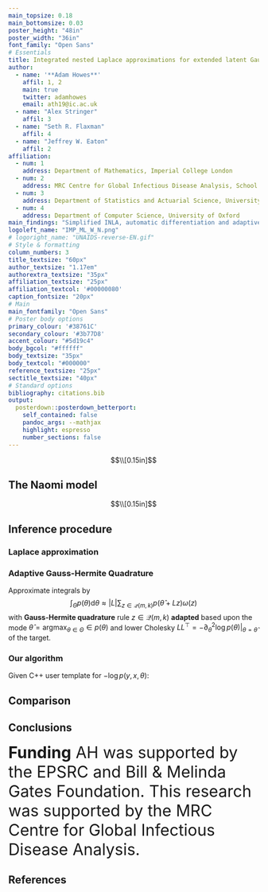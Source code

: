 ```yaml
---
main_topsize: 0.18
main_bottomsize: 0.03
poster_height: "48in"
poster_width: "36in"
font_family: "Open Sans"
# Essentials
title: Integrated nested Laplace approximations for extended latent Gaussian models, with application to the Naomi HIV model
author:
  - name: '**Adam Howes**'
    affil: 1, 2
    main: true
    twitter: adamhowes
    email: ath19@ic.ac.uk
  - name: "Alex Stringer"
    affil: 3
  - name: "Seth R. Flaxman"
    affil: 4
  - name: "Jeffrey W. Eaton"
    affil: 2
affiliation:
  - num: 1
    address: Department of Mathematics, Imperial College London
  - num: 2
    address: MRC Centre for Global Infectious Disease Analysis, School of Public Health, Imperial College London
  - num: 3
    address: Department of Statistics and Actuarial Science, University of Waterloo
  - num: 4
    address: Department of Computer Science, University of Oxford
main_findings: "Simplified INLA, automatic differentiation and adaptive Gauss-Hermite quadrature for fast and accurate approximate inference"
logoleft_name: "IMP_ML_W_N.png"
# logoright_name: "UNAIDS-reverse-EN.gif"
# Style & formatting
column_numbers: 3
title_textsize: "60px"
author_textsize: "1.17em"
authorextra_textsize: "35px"
affiliation_textsize: "25px"
affiliation_textcol: '#00000080'
caption_fontsize: "20px"
# Main
main_fontfamily: "Open Sans"
# Poster body options
primary_colour: '#38761C'
secondary_colour: '#3b77D8'
accent_colour: "#5d19c4"
body_bgcol: "#ffffff"
body_textsize: "35px"
body_textcol: "#000000"
reference_textsize: "25px"
sectitle_textsize: "40px"
# Standard options
bibliography: citations.bib
output: 
  posterdown::posterdown_betterport:
    self_contained: false
    pandoc_args: --mathjax
    highlight: espresso
    number_sections: false
---
```


<!-- Using LaTeX to create spacing -->
$$\\[0.15in]$$

## The Naomi model

$$\\[0.15in]$$

## Inference procedure

### Laplace approximation

### Adaptive Gauss-Hermite Quadrature

Approximate integrals by 
$$
\int_\Theta p(\theta) \text{d} \theta \approx \lvert L \rvert \sum_{z \in \mathcal{Q}(m, k)} p(\hat \theta + Lz) \omega(z)
$$
with **Gauss-Hermite quadrature** rule $z \in \mathcal{Q}(m, k)$ **adapted** based upon the mode $\hat \theta = \text{argmax}_{\theta \in \Theta} \in p(\theta)$ and lower Cholesky $LL^\top = - \partial_\theta^2 \log p(\theta) \rvert_{\theta = \hat \theta}$ of the target.

### Our algorithm

Given C++ user template for $- \log p(y, x, \theta)$:

## Comparison

## Conclusions

<font size="6"> **Funding** AH was supported by the EPSRC and Bill & Melinda Gates Foundation. This research was supported by the MRC Centre for Global Infectious Disease Analysis. </font>

## References

<div id="refs" class="references"></div>
